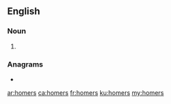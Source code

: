 {{also|Homers}}
==English==

===Noun===
{{head|en|noun plural form}}

# {{plural of|homer|lang=en}}

===Anagrams===
* {{l|en|mosher}}

[[ar:homers]]
[[ca:homers]]
[[fr:homers]]
[[ku:homers]]
[[my:homers]]